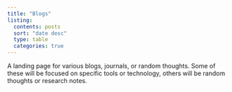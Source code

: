 ```yaml
---
title: "Blogs"
listing:
  contents: posts
  sort: "date desc"
  type: table
  categories: true
---
```


A landing page for various blogs, journals, or random thoughts. Some of these will be focused on specific tools or technology, others will be random thoughts or research notes.